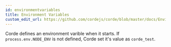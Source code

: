 ```yaml
---
id: environmentvariables
title: Environment Variables
custom_edit_url: https://github.com/cordejs/corde/blob/master/docs/EnvironmentVariables.mdx
---
```


Corde defines an environment varible when it starts. If `process.env.NODE_ENV` is not defined, Corde set it's value as `corde_test`.
